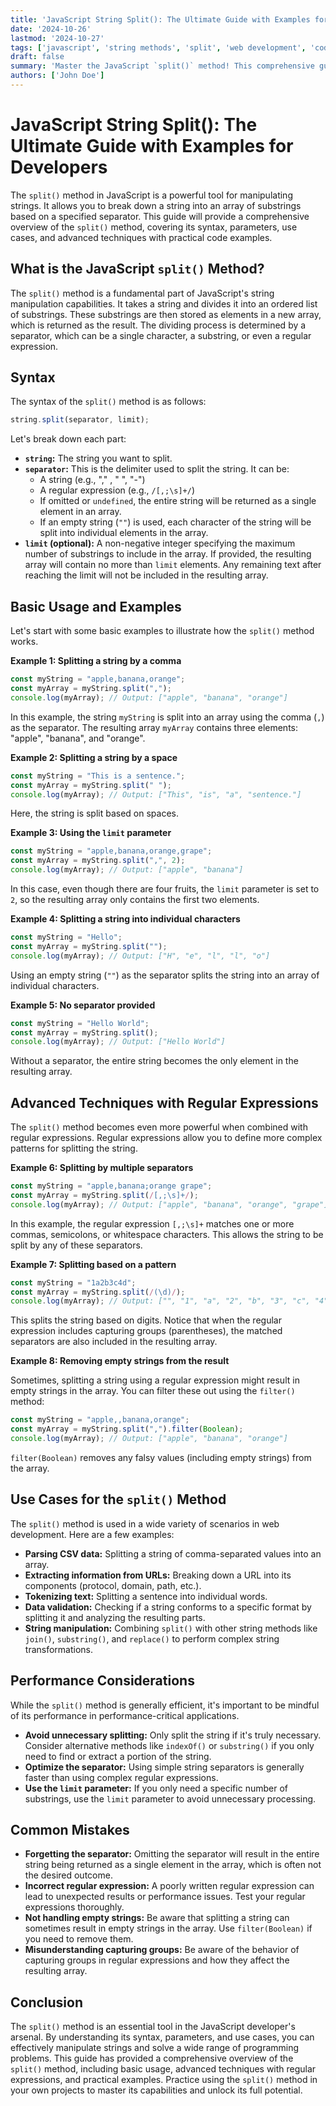 ```yaml
---
title: 'JavaScript String Split(): The Ultimate Guide with Examples for Developers'
date: '2024-10-26'
lastmod: '2024-10-27'
tags: ['javascript', 'string methods', 'split', 'web development', 'coding tutorial', 'data manipulation']
draft: false
summary: 'Master the JavaScript `split()` method! This comprehensive guide covers everything from basic usage to advanced techniques with clear examples, helping you effectively manipulate strings in your JavaScript projects.'
authors: ['John Doe']
---
```


# JavaScript String Split(): The Ultimate Guide with Examples for Developers

The `split()` method in JavaScript is a powerful tool for manipulating strings. It allows you to break down a string into an array of substrings based on a specified separator. This guide will provide a comprehensive overview of the `split()` method, covering its syntax, parameters, use cases, and advanced techniques with practical code examples.

## What is the JavaScript `split()` Method?

The `split()` method is a fundamental part of JavaScript's string manipulation capabilities.  It takes a string and divides it into an ordered list of substrings. These substrings are then stored as elements in a new array, which is returned as the result. The dividing process is determined by a separator, which can be a single character, a substring, or even a regular expression.

## Syntax

The syntax of the `split()` method is as follows:

```javascript
string.split(separator, limit);
```

Let's break down each part:

*   **`string`:**  The string you want to split.
*   **`separator`:**  This is the delimiter used to split the string.  It can be:
    *   A string (e.g., "," , " ", "-")
    *   A regular expression (e.g., `/[,;\s]+/`)
    *   If omitted or `undefined`, the entire string will be returned as a single element in an array.
    *   If an empty string (`""`) is used, each character of the string will be split into individual elements in the array.
*   **`limit` (optional):**  A non-negative integer specifying the maximum number of substrings to include in the array. If provided, the resulting array will contain no more than `limit` elements.  Any remaining text after reaching the limit will not be included in the resulting array.

## Basic Usage and Examples

Let's start with some basic examples to illustrate how the `split()` method works.

**Example 1: Splitting a string by a comma**

```javascript
const myString = "apple,banana,orange";
const myArray = myString.split(",");
console.log(myArray); // Output: ["apple", "banana", "orange"]
```

In this example, the string `myString` is split into an array using the comma (`,`) as the separator. The resulting array `myArray` contains three elements: "apple", "banana", and "orange".

**Example 2: Splitting a string by a space**

```javascript
const myString = "This is a sentence.";
const myArray = myString.split(" ");
console.log(myArray); // Output: ["This", "is", "a", "sentence."]
```

Here, the string is split based on spaces.

**Example 3: Using the `limit` parameter**

```javascript
const myString = "apple,banana,orange,grape";
const myArray = myString.split(",", 2);
console.log(myArray); // Output: ["apple", "banana"]
```

In this case, even though there are four fruits, the `limit` parameter is set to `2`, so the resulting array only contains the first two elements.

**Example 4: Splitting a string into individual characters**

```javascript
const myString = "Hello";
const myArray = myString.split("");
console.log(myArray); // Output: ["H", "e", "l", "l", "o"]
```

Using an empty string (`""`) as the separator splits the string into an array of individual characters.

**Example 5: No separator provided**

```javascript
const myString = "Hello World";
const myArray = myString.split();
console.log(myArray); // Output: ["Hello World"]
```

Without a separator, the entire string becomes the only element in the resulting array.

## Advanced Techniques with Regular Expressions

The `split()` method becomes even more powerful when combined with regular expressions. Regular expressions allow you to define more complex patterns for splitting the string.

**Example 6: Splitting by multiple separators**

```javascript
const myString = "apple,banana;orange grape";
const myArray = myString.split(/[,;\s]+/);
console.log(myArray); // Output: ["apple", "banana", "orange", "grape"]
```

In this example, the regular expression `[,;\s]+` matches one or more commas, semicolons, or whitespace characters. This allows the string to be split by any of these separators.

**Example 7: Splitting based on a pattern**

```javascript
const myString = "1a2b3c4d";
const myArray = myString.split(/(\d)/);
console.log(myArray); // Output: ["", "1", "a", "2", "b", "3", "c", "4", "d"]
```

This splits the string based on digits.  Notice that when the regular expression includes capturing groups (parentheses), the matched separators are also included in the resulting array.

**Example 8: Removing empty strings from the result**

Sometimes, splitting a string using a regular expression might result in empty strings in the array.  You can filter these out using the `filter()` method:

```javascript
const myString = "apple,,banana,orange";
const myArray = myString.split(",").filter(Boolean);
console.log(myArray); // Output: ["apple", "banana", "orange"]
```

`filter(Boolean)` removes any falsy values (including empty strings) from the array.

## Use Cases for the `split()` Method

The `split()` method is used in a wide variety of scenarios in web development. Here are a few examples:

*   **Parsing CSV data:** Splitting a string of comma-separated values into an array.
*   **Extracting information from URLs:**  Breaking down a URL into its components (protocol, domain, path, etc.).
*   **Tokenizing text:** Splitting a sentence into individual words.
*   **Data validation:** Checking if a string conforms to a specific format by splitting it and analyzing the resulting parts.
*   **String manipulation:**  Combining `split()` with other string methods like `join()`, `substring()`, and `replace()` to perform complex string transformations.

## Performance Considerations

While the `split()` method is generally efficient, it's important to be mindful of its performance in performance-critical applications.

*   **Avoid unnecessary splitting:**  Only split the string if it's truly necessary.  Consider alternative methods like `indexOf()` or `substring()` if you only need to find or extract a portion of the string.
*   **Optimize the separator:** Using simple string separators is generally faster than using complex regular expressions.
*   **Use the `limit` parameter:** If you only need a specific number of substrings, use the `limit` parameter to avoid unnecessary processing.

## Common Mistakes

*   **Forgetting the separator:**  Omitting the separator will result in the entire string being returned as a single element in the array, which is often not the desired outcome.
*   **Incorrect regular expression:**  A poorly written regular expression can lead to unexpected results or performance issues.  Test your regular expressions thoroughly.
*   **Not handling empty strings:** Be aware that splitting a string can sometimes result in empty strings in the array.  Use `filter(Boolean)` if you need to remove them.
*   **Misunderstanding capturing groups:**  Be aware of the behavior of capturing groups in regular expressions and how they affect the resulting array.

## Conclusion

The `split()` method is an essential tool in the JavaScript developer's arsenal. By understanding its syntax, parameters, and use cases, you can effectively manipulate strings and solve a wide range of programming problems. This guide has provided a comprehensive overview of the `split()` method, including basic usage, advanced techniques with regular expressions, and practical examples.  Practice using the `split()` method in your own projects to master its capabilities and unlock its full potential.
